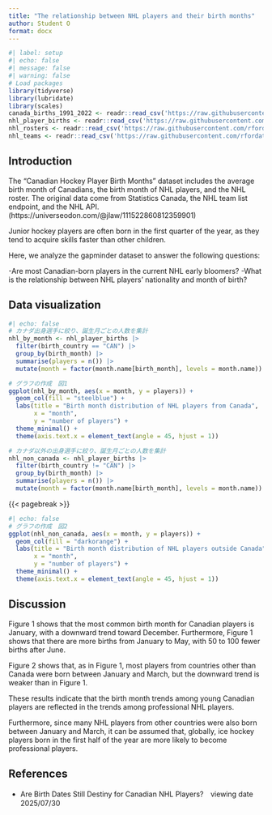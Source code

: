 ```yaml
---
title: "The relationship between NHL players and their birth months"
author: Student O
format: docx
---
```


```r
#| label: setup
#| echo: false
#| message: false
#| warning: false
# Load packages
library(tidyverse)
library(lubridate)
library(scales)
canada_births_1991_2022 <- readr::read_csv('https://raw.githubusercontent.com/rfordatascience/tidytuesday/main/data/2024/2024-01-09/canada_births_1991_2022.csv')
nhl_player_births <- readr::read_csv('https://raw.githubusercontent.com/rfordatascience/tidytuesday/main/data/2024/2024-01-09/nhl_player_births.csv')
nhl_rosters <- readr::read_csv('https://raw.githubusercontent.com/rfordatascience/tidytuesday/main/data/2024/2024-01-09/nhl_rosters.csv')
nhl_teams <- readr::read_csv('https://raw.githubusercontent.com/rfordatascience/tidytuesday/main/data/2024/2024-01-09/nhl_teams.csv')


```

## Introduction

The "Canadian Hockey Player Birth Months" dataset includes the average birth month of Canadians, the birth month of NHL players, and the NHL roster. The original data come from Statistics Canada, the NHL team list endpoint, and the NHL API.(https://universeodon.com/@jlaw/111522860812359901)

Junior hockey players are often born in the first quarter of the year, as they tend to acquire skills faster than other children.

Here, we analyze the gapminder dataset to answer the following questions:

-Are most Canadian-born players in the current NHL early bloomers?
-What is the relationship between NHL players' nationality and month of birth?


## Data visualization

```r
#| echo: false
# カナダ出身選手に絞り、誕生月ごとの人数を集計
nhl_by_month <- nhl_player_births |> 
  filter(birth_country == "CAN") |> 
  group_by(birth_month) |> 
  summarise(players = n()) |> 
  mutate(month = factor(month.name[birth_month], levels = month.name))

# グラフの作成　図1
ggplot(nhl_by_month, aes(x = month, y = players)) +
  geom_col(fill = "steelblue") +
  labs(title = "Birth month distribution of NHL players from Canada",
       x = "month",
       y = "number of players") +
  theme_minimal() +
  theme(axis.text.x = element_text(angle = 45, hjust = 1))

# カナダ以外の出身選手に絞り、誕生月ごとの人数を集計　
nhl_non_canada <- nhl_player_births |> 
  filter(birth_country != "CAN") |> 
  group_by(birth_month) |> 
  summarise(players = n()) |> 
  mutate(month = factor(month.name[birth_month], levels = month.name))
```

{{< pagebreak >}}

```r
#| echo: false
# グラフの作成　図2
ggplot(nhl_non_canada, aes(x = month, y = players)) +
  geom_col(fill = "darkorange") +
  labs(title = "Birth month distribution of NHL players outside Canada",
       x = "month",
       y = "number of players") +
  theme_minimal() +
  theme(axis.text.x = element_text(angle = 45, hjust = 1))
```

## Discussion

Figure 1 shows that the most common birth month for Canadian players is January, with a downward trend toward December.
Furthermore, Figure 1 shows that there are more births from January to May, with 50 to 100 fewer births after June.

Figure 2 shows that, as in Figure 1, most players from countries other than Canada were born between January and March, but the downward trend is weaker than in Figure 1.

These results indicate that the birth month trends among young Canadian players are reflected in the trends among professional NHL players. 

Furthermore, since many NHL players from other countries were also born between January and March, it can be assumed that, globally, ice hockey players born in the first half of the year are more likely to become professional players.

## References

- Are Birth Dates Still Destiny for Canadian NHL Players?　viewing date 2025/07/30